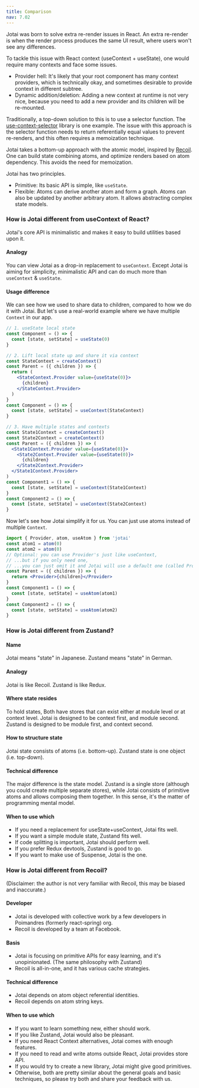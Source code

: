 ```yaml
---
title: Comparison
nav: 7.02
---
```


Jotai was born to solve extra re-render issues in React.
An extra re-render is when the render process produces the same UI result,
where users won't see any differences.

To tackle this issue with React context (useContext + useState),
one would require many contexts and face some issues.

- Provider hell: It's likely that your root component has many context providers, which is technically okay, and sometimes desirable to provide context in different subtree.
- Dynamic addition/deletion: Adding a new context at runtime is not very nice, because you need to add a new provider and its children will be re-mounted.

Traditionally, a top-down solution to this is to use a selector function.
The [use-context-selector](https://github.com/dai-shi/use-context-selector) library is one example.
The issue with this approach is the selector function needs to return
referentially equal values to prevent re-renders, and this often requires a memoization technique.

Jotai takes a bottom-up approach with the atomic model, inspired by [Recoil](https://recoiljs.org/).
One can build state combining atoms, and optimize renders based on atom dependency.
This avoids the need for memoization.

Jotai has two principles.

- Primitive: Its basic API is simple, like `useState`.
- Flexible: Atoms can derive another atom and form a graph. Atoms can also be updated by another arbitrary atom. It allows abstracting complex state models.

### How is Jotai different from useContext of React?

Jotai's core API is minimalistic and makes it easy to build utilities based upon it.

#### Analogy

You can view Jotai as a drop-in replacement to `useContext`. Except Jotai is aiming for simplicity, minimalistic API and can do much more than `useContext` & `useState`.

#### Usage difference

We can see how we used to share data to children, compared to how we do it with Jotai. But let's use a real-world example where we have multiple `Context` in our app.

```jsx
// 1. useState local state
const Component = () => {
  const [state, setState] = useState(0)
}

// 2. Lift local state up and share it via context
const StateContext = createContext()
const Parent = ({ children }) => {
  return (
    <StateContext.Provider value={useState(0)}>
      {children}
    </StateContext.Provider>
  )
}
const Component = () => {
  const [state, setState] = useContext(StateContext)
}

// 3. Have multiple states and contexts
const State1Context = createContext()
const State2Context = createContext()
const Parent = ({ children }) => (
  <State1Context.Provider value={useState(0)}>
    <State2Context.Provider value={useState(0)}>
      {children}
    </State2Context.Provider>
  </State1Context.Provider>
)
const Component1 = () => {
  const [state, setState] = useContext(State1Context)
}
const Component2 = () => {
  const [state, setState] = useContext(State2Context)
}
```

Now let's see how Jotai simplify it for us. You can just use atoms instead of multiple `Context`.

```jsx
import { Provider, atom, useAtom } from 'jotai'
const atom1 = atom(0)
const atom2 = atom(0)
// Optional: you can use Provider's just like useContext,
// ...but if you only need one,
// ...you can just omit it and Jotai will use a default one (called Provider-less mode).
const Parent = ({ children }) => {
  return <Provider>{children}</Provider>
}
const Component1 = () => {
  const [state, setState] = useAtom(atom1)
}
const Component2 = () => {
  const [state, setState] = useAtom(atom2)
}
```

### How is Jotai different from Zustand?

#### Name

Jotai means "state" in Japanese.
Zustand means "state" in German.

#### Analogy

Jotai is like Recoil.
Zustand is like Redux.

#### Where state resides

To hold states,
Both have stores that can exist either at module level or at context level.
Jotai is designed to be context first, and module second.
Zustand is designed to be module first, and context second.

#### How to structure state

Jotai state consists of atoms (i.e. bottom-up).
Zustand state is one object (i.e. top-down).

#### Technical difference

The major difference is the state model. Zustand is a single store (although you could create multiple separate stores), while Jotai consists of primitive atoms and allows composing them together. In this sense, it's the matter of programming mental model.

#### When to use which

- If you need a replacement for useState+useContext, Jotai fits well.
- If you want a simple module state, Zustand fits well.
- If code splitting is important, Jotai should perform well.
- If you prefer Redux devtools, Zustand is good to go.
- If you want to make use of Suspense, Jotai is the one.

### How is Jotai different from Recoil?

(Disclaimer: the author is not very familiar with Recoil, this may be biased and inaccurate.)

#### Developer

- Jotai is developed with collective work by a few developers in Poimandres (formerly react-spring) org.
- Recoil is developed by a team at Facebook.

#### Basis

- Jotai is focusing on primitive APIs for easy learning, and it's unopinionated. (The same philosophy with Zustand)
- Recoil is all-in-one, and it has various cache strategies.

#### Technical difference

- Jotai depends on atom object referential identities.
- Recoil depends on atom string keys.

#### When to use which

- If you want to learn something new, either should work.
- If you like Zustand, Jotai would also be pleasant.
- If you need React Context alternatives, Jotai comes with enough features.
- If you need to read and write atoms outside React, Jotai provides store API.
- If you would try to create a new library, Jotai might give good primitives.
- Otherwise, both are pretty similar about the general goals and basic techniques, so please try both and share your feedback with us.

